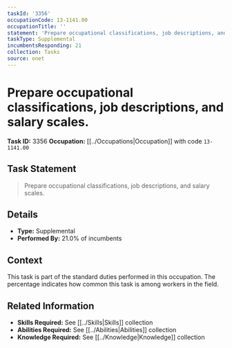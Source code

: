 ```yaml
---
taskId: '3356'
occupationCode: 13-1141.00
occupationTitle: ''
statement: 'Prepare occupational classifications, job descriptions, and salary scales.'
taskType: Supplemental
incumbentsResponding: 21
collection: Tasks
source: onet
---
```

# Prepare occupational classifications, job descriptions, and salary scales.

**Task ID:** 3356
**Occupation:** [[../Occupations|Occupation]] with code `13-1141.00`

## Task Statement

> Prepare occupational classifications, job descriptions, and salary scales.

## Details

- **Type:** Supplemental
- **Performed By:** 21.0% of incumbents

## Context

This task is part of the standard duties performed in this occupation. The percentage indicates how common this task is among workers in the field.

## Related Information

- **Skills Required:** See [[../Skills|Skills]] collection
- **Abilities Required:** See [[../Abilities|Abilities]] collection
- **Knowledge Required:** See [[../Knowledge|Knowledge]] collection
